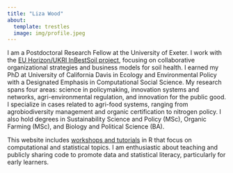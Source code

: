 ```yaml
---
title: "Liza Wood"
about:
  template: trestles
  image: img/profile.jpeg
---
```


I am a Postdoctoral Research Fellow at the University of Exeter. I work with the [EU Horizon/UKRI InBestSoil project](https://gtr.ukri.org/projects?ref=10056474), focusing on collaborative organizational strategies and business models for soil health. I earned my PhD at University of California Davis in Ecology and Environmental Policy with a Designated Emphasis in Computational Social Science. My research spans four areas: science in policymaking, innovation systems and networks, agri-environmental regulation, and innovation for the public good. I specialize in cases related to agri-food systems, ranging from agrobiodiversity management and organic certification to nitrogen policy. I also hold degrees in Sustainability Science and Policy (MSc), Organic Farming (MSc), and Biology and Political Science (BA).  


This website includes [workshops and tutorials](workshops.html) in R that focus on computational and statistical topics. I am enthusiastic about teaching and publicly sharing code to promote data and statistical literacy, particularly for early learners.

<!-- Google tag (gtag.js) -->
<script async src="https://www.googletagmanager.com/gtag/js?id=G-HJX1JG1FCV"></script>
<script>
  window.dataLayer = window.dataLayer || [];
  function gtag(){dataLayer.push(arguments);}
  gtag('js', new Date());

  gtag('config', 'G-HJX1JG1FCV');
</script>
